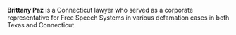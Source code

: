 {{Stub}}
'''Brittany Paz''' is a Connecticut lawyer who served as a corporate representative for Free Speech Systems in various defamation cases in both Texas and Connecticut.
